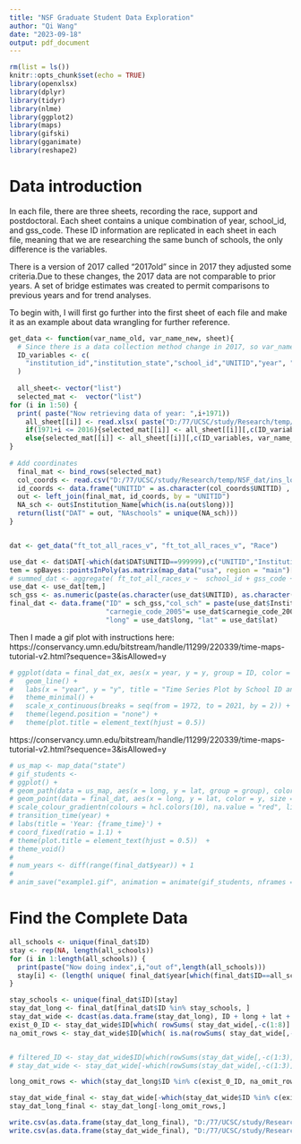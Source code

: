 ```yaml
---
title: "NSF Graduate Student Data Exploration"
author: "Qi Wang"
date: "2023-09-18"
output: pdf_document
---
```


```r
rm(list = ls())
knitr::opts_chunk$set(echo = TRUE)
library(openxlsx)
library(dplyr)
library(tidyr)
library(nlme)
library(ggplot2)
library(maps)
library(gifski)
library(gganimate)
library(reshape2)
```

# Data introduction

In each file, there are three sheets, recording the race, support and postdoctoral. Each sheet contains a unique combination of year, school_id, and gss_code. These ID information are replicated in each sheet in each file, meaning that we are researching the same bunch of schools, the only difference is the variables. 

There is a version of 2017 called "2017old" since in 2017 they adjusted some criteria.Due to these changes, the 2017 data are not comparable to prior years. A set of bridge estimates was created to permit comparisons to previous years and for trend analyses.

To begin with, I will first go further into the first sheet of each file and make it as an example about data wrangling for further reference.

```r
get_data <- function(var_name_old, var_name_new, sheet){
  # Since there is a data collection method change in 2017, so var_name_old should be the previous variable name, and the var_name_new should be the name after 2017. There is a sheet recording the equivalent names for them.
  ID_variables <- c(
    "institution_id","institution_state","school_id","UNITID","year", "Institution_Name","hdg_inst","toc_code", "institution_state", "hbcu_flag","land_grant_flag","carnegie_code_1994","carnegie_code_2005","carnegie_code_2010","carnegie_code_2015","full_school_name","school_name","school_zip","school_type_code","gss_code","hdg_code"
  )
  
  all_sheet<- vector("list")
  selected_mat <-  vector("list")
for (i in 1:50) {
  print( paste("Now retrieving data of year: ",i+1971))
    all_sheet[[i]] <- read.xlsx( paste("D:/77/UCSC/study/Research/temp/NSF_dat/NSF_grad/gss",1971+i,"_Code.xlsx", sep = ""), sheet = sheet)
    if(1971+i <= 2016){selected_mat[[i]] <- all_sheet[[i]][,c(ID_variables, var_name_old)]}
    else{selected_mat[[i]] <- all_sheet[[i]][,c(ID_variables, var_name_new)]}
}
  
# Add coordinates
  final_mat <- bind_rows(selected_mat)
  col_coords <- read.csv("D:/77/UCSC/study/Research/temp/NSF_dat/ins_loc.csv", header = TRUE)
  id_coords <- data.frame("UNITID" = as.character(col_coords$UNITID) , "long" = as.numeric(col_coords$LONGITUDE), "lat" = as.numeric(col_coords$LATITUDE))
  out <- left_join(final_mat, id_coords, by = "UNITID")
  NA_sch <- out$Institution_Name[which(is.na(out$long))]
  return(list("DAT" = out, "NAschools" = unique(NA_sch)))
}


dat <- get_data("ft_tot_all_races_v", "ft_tot_all_races_v", "Race")
```

```r
use_dat <- dat$DAT[-which(dat$DAT$UNITID==999999),c("UNITID","Institution_Name","institution_state","carnegie_code_1994","carnegie_code_2005","carnegie_code_2010","carnegie_code_2015", "year","gss_code","ft_tot_all_races_v","long","lat")]
tem = spBayes::pointsInPoly(as.matrix(map_data("usa", region = "main")[,1:2]),cbind(use_dat$long, use_dat$lat))
# summed_dat <- aggregate( ft_tot_all_races_v ~  school_id + gss_code + year, data = use_dat, FUN = function(x) sum(x, na.rm = TRUE))
use_dat <- use_dat[tem,]
sch_gss <- as.numeric(paste(as.character(use_dat$UNITID), as.character(use_dat$gss_code), sep = ""))
final_dat <- data.frame("ID" = sch_gss,"col_sch" = paste(use_dat$Institution_Name, use_dat$gss_code, sep = "_"),"state" = use_dat$institution_state,"year" = as.numeric(use_dat$year), "y" = as.numeric(use_dat$ft_tot_all_races_v), "carnegie_code_1994" = use_dat$carnegie_code_1994,
                        "carnegie_code_2005"= use_dat$carnegie_code_2005, "carnegie_code_2010" = use_dat$carnegie_code_2010,"carnegie_code_2015"= use_dat$carnegie_code_2015,
                        "long" = use_dat$long, "lat" = use_dat$lat)

```

Then I made a gif plot with instructions here:
https://conservancy.umn.edu/bitstream/handle/11299/220339/time-maps-tutorial-v2.html?sequence=3&isAllowed=y
```r
# ggplot(data = final_dat_ex, aes(x = year, y = y, group = ID, color = ID)) +
#   geom_line() +
#   labs(x = "year", y = "y", title = "Time Series Plot by School ID and GSS Code") +
#   theme_minimal() + 
#   scale_x_continuous(breaks = seq(from = 1972, to = 2021, by = 2)) + 
#   theme(legend.position = "none") +
#   theme(plot.title = element_text(hjust = 0.5))  
```
https://conservancy.umn.edu/bitstream/handle/11299/220339/time-maps-tutorial-v2.html?sequence=3&isAllowed=y

```r

# us_map <- map_data("state")
# gif_students <-
# ggplot() +
# geom_path(data = us_map, aes(x = long, y = lat, group = group), color = "red") +
# geom_point(data = final_dat, aes(x = long, y = lat, color = y, size = y, group = year)) + 
# scale_colour_gradientn(colours = hcl.colors(10), na.value = "red", limits = c(0, quantile(final_dat$y, 0.975))) +
# transition_time(year) +  
# labs(title = 'Year: {frame_time}') +
# coord_fixed(ratio = 1.1) + 
# theme(plot.title = element_text(hjust = 0.5))  +
# theme_void()
# 
# num_years <- diff(range(final_dat$year)) + 1
# 
# anim_save("example1.gif", animation = animate(gif_students, nframes = num_years, fps = 2, width = 1500, height = 900), path = here::here())

```
# Find the Complete Data

```r
all_schools <- unique(final_dat$ID)
stay <- rep(NA, length(all_schools))
for (i in 1:length(all_schools)) {
  print(paste("Now doing index",i,"out of",length(all_schools)))
  stay[i] <- (length( unique( final_dat$year[which(final_dat$ID==all_schools[i])] ) ) == 50) & (length(final_dat$year[which(final_dat$ID==all_schools[i])]) == 50)
}

stay_schools <- unique(final_dat$ID)[stay]
stay_dat_long <- final_dat[final_dat$ID %in% stay_schools, ]
stay_dat_wide <- dcast(as.data.frame(stay_dat_long), ID + long + lat + state + carnegie_code_1994+ carnegie_code_2005+ carnegie_code_2010+ carnegie_code_2015~ year, value.var = "y")
exist_0_ID <- stay_dat_wide$ID[which( rowSums( stay_dat_wide[,-c(1:8)] == 0 ) != 0 )]
na_omit_rows <- stay_dat_wide$ID[which( is.na(rowSums( stay_dat_wide[,-c(1:8)] )) )]


# filtered_ID <- stay_dat_wide$ID[which(rowSums(stay_dat_wide[,-c(1:3)])==0)]
# stay_dat_wide <- stay_dat_wide[-which(rowSums(stay_dat_wide[,-c(1:3)])==0),]

long_omit_rows <- which(stay_dat_long$ID %in% c(exist_0_ID, na_omit_rows))

stay_dat_wide_final <- stay_dat_wide[-which(stay_dat_wide$ID %in% c(exist_0_ID, na_omit_rows)),]
stay_dat_long_final <- stay_dat_long[-long_omit_rows,]
```


```r
write.csv(as.data.frame(stay_dat_long_final), "D:/77/UCSC/study/Research/temp/NSF_dat/nsf_final_long.csv", row.names = FALSE)
write.csv(as.data.frame(stay_dat_wide_final), "D:/77/UCSC/study/Research/temp/NSF_dat/nsf_final_wide.csv", row.names = FALSE)
```




